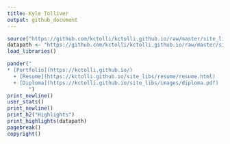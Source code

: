 ```yaml
---
title: Kyle Tolliver
output: github_document
---
```


<!--
This program is free software: you can redistribute it and/or modify
it under the terms of the GNU General Public License as published by
the Free Software Foundation, either version 3 of the License, or
(at your option) any later version.

This program is distributed in the hope that it will be useful,
but WITHOUT ANY WARRANTY; without even the implied warranty of
MERCHANTABILITY or FITNESS FOR A PARTICULAR PURPOSE.  See the
GNU General Public License for more details.

You should have received a copy of the GNU General Public License
along with this program.  If not, see <https://www.gnu.org/licenses/>.
-->

```r
source("https://github.com/kctolli/kctolli.github.io/raw/master/site_libs/script.R")
datapath <- "https://github.com/kctolli/kctolli.github.io/raw/master/site_libs/data/"
load_libraries()
```

```r
pander("
* [Portfolio](https://kctolli.github.io/)
  + [Resume](https://kctolli.github.io/site_libs/resume/resume.html)
  + [Diploma](https://kctolli.github.io/site_libs/images/diploma.pdf)       
       ")
print_newline()
user_stats()
print_newline()
print_h2("Highlights")
print_highlights(datapath)
pagebreak()
copyright()
```